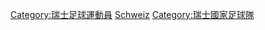 [[Category:瑞士足球運動員|Category:瑞士足球運動員]]
[[Category:國家足球隊球員|Schweiz]]
[[Category:瑞士國家足球隊|Category:瑞士國家足球隊]]